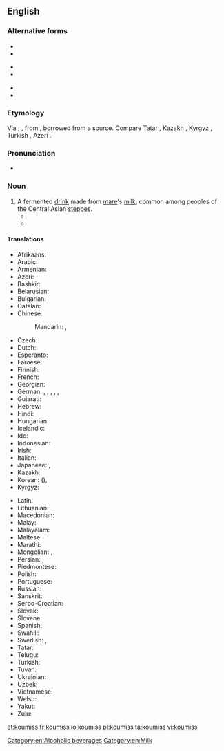 ==English==
{{wikipedia|kumis}}

===Alternative forms===
{{top3}}
* {{l|en|kumis}}
* {{l|en|kumiss}}
{{mid3}}
* {{l|en|kumisz}}
* {{l|en|kymys}}
{{mid3}}
* {{l|en|kymyz}}
* {{l|en|qymyz}}
{{bottom}}

===Etymology===
Via {{etyl|fr|en}} {{m|fr|koumis}}, {{etyl|de|en}} {{m|de|Kumiss}}, from {{etyl|ru|en}} {{m|ru|кумы́с}}, borrowed from a {{etyl|trk|en}} source. Compare Tatar {{l|tt|кымыз}}, Kazakh {{l|kk|қымыз}}, Kyrgyz {{l|ky|кымыз}}, Turkish {{l|tr|kımız}}, Azeri {{l|az|qımız}}.

===Pronunciation===
* {{IPA|/ˈkuːmɪs/|lang=en}}

===Noun===
{{en-noun|-|es}}

# A fermented [[drink]] made from [[mare]]'s [[milk]], common among peoples of the Central Asian [[steppes]].
#* {{quote-book
 | author  = [[w:Thomas Pynchon|Thomas Pynchon]]
 | title   = [[w:Against the Day|Against the Day]]
 | publisher = Vintage 2007
 | year    = 2006
 | page    = 688
 | passage = Here, for example—a Scythian '''koumiss''' vessel, third century B.C.  You can clearly see the Greek influence, especially in the friezework.
}}
#* {{quote-book
 | author  = [[w:Herbert Allen Giles|Herbert Allen Giles]]
 | title   = [[s:A Chinese Biographical Dictionary|A Chinese Biographical Dictionary]]
 | year    = 1898
 | page    = 12
 | passage = [Of a Persian wine] One name for this wine was 黑水晶 "black crystal"; it has also been confused with '''koumiss'''.
}}

====Translations====
{{trans-top|fermented drink}}
* Afrikaans: {{t-needed|af}}
* Arabic: {{t|ar|كُومِيس|m}}
* Armenian: {{t|hy|կումիս}}
* Azeri: {{t|az|qımız}}
* Bashkir: {{t|ba|ҡымыҙ|sc=Cyrl}}
* Belarusian: {{t|be|кумы́с|m}}
* Bulgarian: {{t|bg|куми́с|m|sc=Cyrl}}
* Catalan: {{t|ca|kumis|m}}
* Chinese:
*: Mandarin: {{t|cmn|馬奶酒|sc=Hani}}, {{t|cmn|马奶酒|tr=mǎnǎijiǔ|sc=Hani}}
* Czech: {{t|cs|kumys|m}}
* Dutch: {{t|nl|koemis}}
* Esperanto: {{t|eo|kumiso}}
* Faroese: {{t|fo|kumys|n}}
* Finnish: {{t|fi|kumissi}}
* French: {{t|fr|kumiz|m}}
* Georgian: {{t|ka|კუმისი}}
* German: {{t|de|Kumys|m}}, {{t|de|Kumyß|m}}, {{t|de|Kumyss|m}}, {{t|de|Kumiss|m}}, {{t|de|Kumis|m}}, {{t|de|Kumiß|m}}
* Gujarati: {{t-needed|gu}}
* Hebrew: {{t|he|קומיס|m|tr=qimis}}
* Hindi: {{t-needed|hi}}
* Hungarian: {{t+|hu|kumisz}}
* Icelandic: {{t-needed|is}}
* Ido: {{t-needed|io}}
* Indonesian: {{t-needed|id}}
* Irish: {{t-needed|ga}}
* Italian: {{t|it|kumis|m}}
* Japanese: {{t|ja|馬乳酒|tr=ばにゅうしゅ, banyūshu}}, {{t|ja|クミス|tr=kumisu}}
* Kazakh: {{t|kk|қымыз|sc=Cyrl}}
* Korean: {{t|ko|마유주|sc=Hang}} ({{t|ko|馬乳酒|sc=Hani}}), {{t|ko|쿠미스|sc=Hang}}
* Kyrgyz: {{t|ky|кымыз|sc=Cyrl}}
{{trans-mid}}
* Latin: {{t|la|cosmos}}
* Lithuanian: {{t|lt|kumysas}}
* Macedonian: {{t-needed|mk}}
* Malay: {{t-needed|ms}}
* Malayalam: {{t-needed|ml}}
* Maltese: {{t-needed|mt}}
* Marathi: {{t-needed|mr}}
* Mongolian: {{t|mn|айраг|sc=Cyrl}}, {{t|mn|цэгээ|sc=Cyrl}}
* Persian: {{t|fa|کومیس|tr=kumis|sc=fa-Arab}}, {{t+|fa|قمیز|tr=qemiz|sc=fa-Arab}}
* Piedmontese: {{t|pms|koumyss}}
* Polish: {{t+|pl|kumys|m}}
* Portuguese: {{t+|pt|kumis|m}}
* Russian: {{t+|ru|кумы́с|m}}
* Sanskrit: {{t-needed|sa}}
* Serbo-Croatian: {{t-needed|sh}}
* Slovak: {{t|sk|kumys|m}}
* Slovene: {{t-needed|sl}}
* Spanish: {{t|es|kumis|m}}
* Swahili: {{t-needed|sw}}
* Swedish: {{t|sv|kumys}}, {{t|sv|kumiss}}
* Tatar: {{t+|tt|кымыз|sc=Cyrl}}
* Telugu: {{t-needed|te}}
* Turkish: {{t+|tr|kımız}}
* Tuvan: {{t|tyv|хымыс}}
* Ukrainian: {{t|uk|куми́с|m}}
* Uzbek: {{t|uz|qimiz}}
* Vietnamese: {{t|vi|rượu sữa ngựa}}
* Welsh: {{t-needed|cy}}
* Yakut: {{t|sah|кымыс|sc=Cyrl}}
* Zulu: {{t-needed|zu}}
{{trans-bottom}}

[[Category:en:Alcoholic beverages]]
[[Category:en:Milk]]

[[et:koumiss]]
[[fr:koumiss]]
[[io:koumiss]]
[[pl:koumiss]]
[[ta:koumiss]]
[[vi:koumiss]]